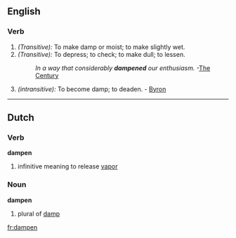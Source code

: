 ==English==

===Verb===
{{en-infl-reg-consonant|dampen||}}

# ''(Transitive):'' To make damp or moist; to make slightly wet.
# ''(Transitive):'' To depress; to check; to make dull; to lessen.
#:''In a way that considerably '''dampened''' our enthusiasm.''  -[[The Century]]
# ''(intransitive):'' To become damp; to deaden. - [[Byron]]

{{Webster}}

----

==Dutch==
===Verb===
'''dampen'''
#infinitive meaning to release [[vapor]]
===Noun===
'''dampen''' {{m}}
#plural of [[damp]]

[[fr:dampen]]